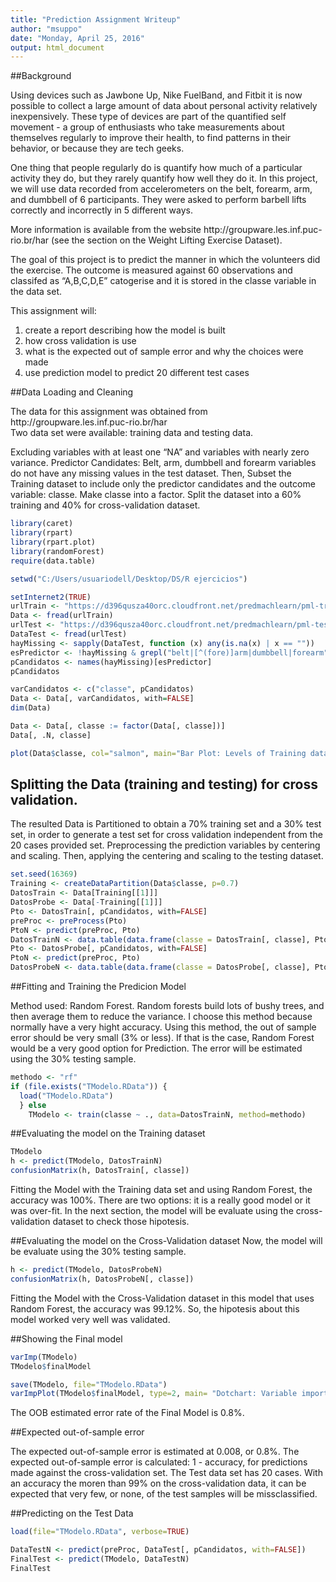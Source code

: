 ---
title: "Prediction Assignment Writeup"
author: "msuppo"
date: "Monday, April 25, 2016"
output: html_document
---

##Background

Using devices such as Jawbone Up, Nike FuelBand, and Fitbit it is now possible to collect a large amount of data about personal activity relatively inexpensively. These type of devices are part of the quantified self movement - a group of enthusiasts who take measurements about themselves regularly to improve their health, to find patterns in their behavior, or because they are tech geeks.

One thing that people regularly do is quantify how much of a particular activity they do, but they rarely quantify how well they do it. In this project, we will use data recorded from accelerometers on the belt, forearm, arm, and dumbbell of 6 participants. They were asked to perform barbell lifts correctly and incorrectly in 5 different ways.

More information is available from the website http://groupware.les.inf.puc-rio.br/har (see the section on the Weight Lifting Exercise Dataset).

The goal of this project is to predict the manner in which the volunteers did the exercise. The outcome is measured against 60 observations and classifed as "A,B,C,D,E" catogerise and it is stored in the classe variable in the data set.

This assignment will: 

1. create a report describing how the model is built
2. how cross validation is use
3. what is the expected out of sample error and why the choices were made
4. use prediction model to predict 20 different test cases 

##Data Loading and Cleaning 

The data for this assignment was obtained from http://groupware.les.inf.puc-rio.br/har  
Two data set were available: training data and testing data. 

Excluding variables with at least one "NA" and variables with nearly zero variance. Predictor Candidates: Belt, arm, dumbbell and forearm variables do not have any missing values in the test dataset. Then, Subset the Training dataset to include only the predictor candidates and the outcome variable: classe. Make classe into a factor. Split the dataset into a 60% training and 40% for cross-validation dataset.


```{r,  message=FALSE}
library(caret)
library(rpart)
library(rpart.plot)
library(randomForest)
require(data.table)
```
```{r}
setwd("C:/Users/usuariodell/Desktop/DS/R ejercicios")

setInternet2(TRUE)
urlTrain <- "https://d396qusza40orc.cloudfront.net/predmachlearn/pml-training.csv"
Data <- fread(urlTrain)
urlTest <- "https://d396qusza40orc.cloudfront.net/predmachlearn/pml-testing.csv"
DataTest <- fread(urlTest)
hayMissing <- sapply(DataTest, function (x) any(is.na(x) | x == ""))
esPredictor <- !hayMissing & grepl("belt|[^(fore)]arm|dumbbell|forearm", names(hayMissing))
pCandidatos <- names(hayMissing)[esPredictor]
pCandidatos

varCandidatos <- c("classe", pCandidatos)
Data <- Data[, varCandidatos, with=FALSE]
dim(Data)

Data <- Data[, classe := factor(Data[, classe])]
Data[, .N, classe]

plot(Data$classe, col="salmon", main="Bar Plot: Levels of Training dataset - classe variable", xlab="Classe", ylab="Frequency")
```

## Splitting the Data (training and testing) for cross validation.

The resulted Data is Partitioned to obtain a 70% training set and a 30% test set, in order to generate a test set for cross validation independent from the 20 cases provided set. Preprocessing the prediction variables by centering and scaling. Then, applying the centering and scaling to the testing dataset.

```{r}

set.seed(16369)
Training <- createDataPartition(Data$classe, p=0.7)
DatosTrain <- Data[Training[[1]]]
DatosProbe <- Data[-Training[[1]]]
Pto <- DatosTrain[, pCandidatos, with=FALSE]
preProc <- preProcess(Pto)
PtoN <- predict(preProc, Pto)
DatosTrainN <- data.table(data.frame(classe = DatosTrain[, classe], PtoN))
Pto <- DatosProbe[, pCandidatos, with=FALSE]
PtoN <- predict(preProc, Pto)
DatosProbeN <- data.table(data.frame(classe = DatosProbe[, classe], PtoN))

```

##Fitting and Training the Predicion Model

Method used: Random Forest. Random forests build lots of bushy trees, and then average them to reduce the variance. I choose this method because normally have a very hight accuracy. Using this method, the out of sample error should be very small (3% or less). If that is the case, Random Forest would be a very good option for Prediction. The error will be estimated using the 30% testing sample. 


```{r, cache=TRUE}
methodo <- "rf"
if (file.exists("TModelo.RData")) {
  load("TModelo.RData") 
  } else 
    TModelo <- train(classe ~ ., data=DatosTrainN, method=methodo)
```

##Evaluating the model on the Training dataset
```{r}
TModelo
h <- predict(TModelo, DatosTrainN)
confusionMatrix(h, DatosTrain[, classe])
```
Fitting the Model with the Training data set and using Random Forest, the accuracy was 100%. There are two options: it is a really good model or it was over-fit. In the next section, the model will be evaluate using the cross-validation dataset to check those hipotesis.

##Evaluating the model on the Cross-Validation dataset
Now, the model will be evaluate using the 30% testing sample.
```{r}
h <- predict(TModelo, DatosProbeN)
confusionMatrix(h, DatosProbeN[, classe])
```
Fitting the Model with the Cross-Validation dataset in this model that uses Random Forest, the accuracy was 99.12%. So, the hipotesis about this model worked very well was validated.

##Showing the Final model 
```{r}
varImp(TModelo)
TModelo$finalModel

save(TModelo, file="TModelo.RData")
varImpPlot(TModelo$finalModel, type=2, main= "Dotchart: Variable importance by a Random Forest", col="salmon", cex=0.7)
```

The OOB estimated error rate of the Final Model is 0.8%.


##Expected out-of-sample error

The expected out-of-sample error is estimated at 0.008, or 0.8%. 
The expected out-of-sample error is calculated: 1 - accuracy, for predictions made against the cross-validation set. The Test data set has 20 cases. With an accuracy the moren than 99% on the cross-validation data, it can be expected that very few, or none, of the test samples will be missclassified.


##Predicting on the Test Data
```{r}
load(file="TModelo.RData", verbose=TRUE)

DataTestN <- predict(preProc, DataTest[, pCandidatos, with=FALSE])
FinalTest <- predict(TModelo, DataTestN)
FinalTest
```

